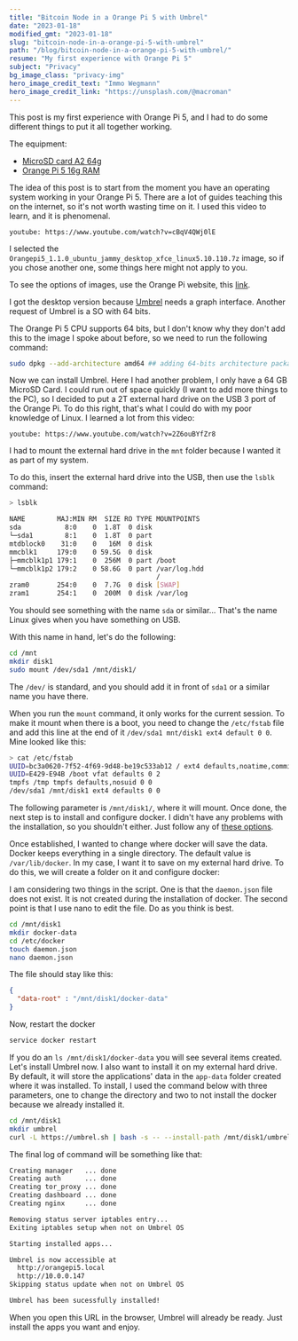 ```yaml
---
title: "Bitcoin Node in a Orange Pi 5 with Umbrel"
date: "2023-01-18"
modified_gmt: "2023-01-18"
slug: "bitcoin-node-in-a-orange-pi-5-with-umbrel"
path: "/blog/bitcoin-node-in-a-orange-pi-5-with-umbrel/"
resume: "My first experience with Orange Pi 5"
subject: "Privacy"
bg_image_class: "privacy-img"
hero_image_credit_text: "Immo Wegmann"
hero_image_credit_link: "https://unsplash.com/@macroman"
---
```


This post is my first experience with Orange Pi 5, and I had to do some different things to put it all together working.

The equipment:
 - [MicroSD card A2 64g](https://www.amazon.com.br/s?k=MicroSD+card+A2+64g&rh=n%3A16209062011%2Cp_89%3ASanDisk&dc=&ds=v1%3Afncp0Pq7aOZMhH9VAWXr%2BEFApeO1B4kl3THqqrzsfk0&__mk_pt_BR=%C3%85M%C3%85%C5%BD%C3%95%C3%91&crid=INVP33LSSDC4&qid=1674047327&rnid=18120432011&sprefix=microsd+card+a2+64g%2Caps%2C170&linkCode=ll2&tag=ricardochaves-20&linkId=f07828e56a26db9a27996421dadb2772&ref_=as_li_ss_tl)
 - [Orange Pi 5 16g RAM](https://amzn.to/3ISkrfr)

The idea of this post is to start from the moment you have an operating system working in your Orange Pi 5. There are a lot of guides teaching this on the internet, so it's not worth wasting time on it. I used this video to learn, and it is phenomenal.

`youtube: https://www.youtube.com/watch?v=cBqV4QWj0lE`

I selected the <code>Orangepi5_1.1.0_ubuntu_jammy_desktop_xfce_linux5.10.110.7z</code> image, so if you chose another one, some things here might not apply to you.

To see the options of images, use the Orange Pi website, this [link](http://www.orangepi.org/html/serviceAndSupport/index.html).

I got the desktop version because [Umbrel](https://umbrel.com/) needs a graph interface. Another request of Umbrel is a SO with 64 bits.

The Orange Pi 5 CPU supports 64 bits, but I don't know why they don't add this to the image I spoke about before, so we need to run the following command:
```bash
sudo dpkg --add-architecture amd64 ## adding 64-bits architecture package
```

Now we can install Umbrel. Here I had another problem, I only have a 64 GB MicroSD Card. I could run out of space quickly (I want to add more things to the PC), so I decided to put a 2T external hard drive on the USB 3 port of the Orange Pi. To do this right, that's what I could do with my poor knowledge of Linux. I learned a lot from this video:

`youtube: https://www.youtube.com/watch?v=2Z6ouBYfZr8`

I had to mount the external hard drive in the <code>mnt</code> folder because I wanted it as part of my system.

To do this, insert the external hard drive into the USB, then use the <code>lsblk</code> command:

```bash
> lsblk

NAME        MAJ:MIN RM  SIZE RO TYPE MOUNTPOINTS
sda           8:0    0  1.8T  0 disk
└─sda1        8:1    0  1.8T  0 part
mtdblock0    31:0    0   16M  0 disk
mmcblk1     179:0    0 59.5G  0 disk
├─mmcblk1p1 179:1    0  256M  0 part /boot
└─mmcblk1p2 179:2    0 58.6G  0 part /var/log.hdd
                                     /
zram0       254:0    0  7.7G  0 disk [SWAP]
zram1       254:1    0  200M  0 disk /var/log
```

You should see something with the name <code>sda</code> or similar...
That's the name Linux gives when you have something on USB.

With this name in hand, let's do the following:
```bash
cd /mnt
mkdir disk1
sudo mount /dev/sda1 /mnt/disk1/
```

The <code>/dev/</code> is standard, and you should add it in front of <code>sda1</code> or a similar name you have there.

When you run the <code>mount</code> command, it only works for the current session. To make it mount when there is a boot, you need to change the <code>/etc/fstab</code> file and add this line at the end of it <code>/dev/sda1 mnt/disk1 ext4 default 0 0</code>. Mine looked like this:

```bash
> cat /etc/fstab
UUID=bc3a0620-7f52-4f69-9d48-be19c533ab12 / ext4 defaults,noatime,commit=600,errors=remount-ro 0 1
UUID=E429-E94B /boot vfat defaults 0 2
tmpfs /tmp tmpfs defaults,nosuid 0 0
/dev/sda1 /mnt/disk1 ext4 defaults 0 0
```

The following parameter is <code>/mnt/disk1/</code>, where it will mount. Once done, the next step is to install and configure docker. I didn't have any problems with the installation, so you shouldn't either. Just follow any of [these options](https://docs.docker.com/engine/install/ubuntu/).

Once established, I wanted to change where docker will save the data. Docker keeps everything in a single directory. The default value is <code>/var/lib/docker</code>. In my case, I want it to save on my external hard drive. To do this, we will create a folder on it and configure docker:

I am considering two things in the script. One is that the <code>daemon.json</code> file does not exist. It is not created during the installation of docker. The second point is that I use nano to edit the file. Do as you think is best.

```bash
cd /mnt/disk1
mkdir docker-data
cd /etc/docker
touch daemon.json
nano daemon.json
```

The file should stay like this:

```json
{
  "data-root" : "/mnt/disk1/docker-data"
}
```

Now, restart the docker

```bash
service docker restart
```

If you do an <code>ls /mnt/disk1/docker-data</code> you will see several items created. Let's install Umbrel now. I also want to install it on my external hard drive. By default, it will store the applications' data in the <code>app-data</code> folder created where it was installed. To install, I used the command below with three parameters, one to change the directory and two to not install the docker because we already installed it.

```bash
cd /mnt/disk1
mkdir umbrel
curl -L https://umbrel.sh | bash -s -- --install-path /mnt/disk1/umbrel/ --no-install-docker --no-install-compose
```

The final log of command will be something like that:
```bash
Creating manager   ... done
Creating auth      ... done
Creating tor_proxy ... done
Creating dashboard ... done
Creating nginx     ... done

Removing status server iptables entry...
Exiting iptables setup when not on Umbrel OS

Starting installed apps...

Umbrel is now accessible at
  http://orangepi5.local
  http://10.0.0.147
Skipping status update when not on Umbrel OS

Umbrel has been sucessfully installed!
```
When you open this URL in the browser, Umbrel will already be ready. Just install the apps you want and enjoy.
